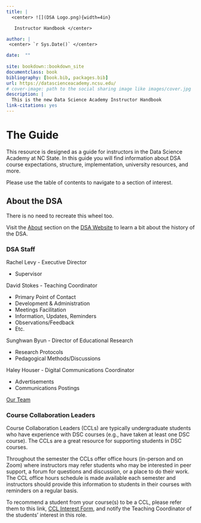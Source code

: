 ```yaml
--- 
title: |
  <center> ![](DSA Logo.png){width=4in} 

   Instructor Handbook </center>

author: |
 <center> `r Sys.Date()` </center>

date:  ""
  
site: bookdown::bookdown_site
documentclass: book
bibliography: [book.bib, packages.bib]
url: https://datascienceacademy.ncsu.edu/
# cover-image: path to the social sharing image like images/cover.jpg
description: |
  This is the new Data Science Academy Instructor Handbook
link-citations: yes
---
```


# The Guide

This resource is designed as a guide for instructors in the Data Science Academy at NC State. In this guide you will find information about DSA course expectations, structure, implementation, university resources, and more.

Please use the table of contents to navigate to a section of interest.

## About the DSA

There is no need to recreate this wheel too.

Visit the [About](https://datascienceacademy.ncsu.edu/about/) section on the [DSA Website](https://datascienceacademy.ncsu.edu/) to learn a bit about the history of the DSA.

### DSA Staff

Rachel Levy - Executive Director

 - Supervisor

David Stokes - Teaching Coordinator

 - Primary Point of Contact
 - Development & Administration
 - Meetings Facilitation
 - Information, Updates, Reminders
 - Observations/Feedback
 - Etc.

Sunghwan Byun - Director of Educational Research

 - Research Protocols
 - Pedagogical Methods/Discussions

Haley Houser - Digital Communications Coordinator

 - Advertisements
 - Communications Postings

[Our Team](https://datascienceacademy.ncsu.edu/about/our-team/)

### Course Collaboration Leaders

Course Collaboration Leaders (CCLs) are typically undergraduate students who have experience with DSC courses (e.g., have taken at least one DSC course). The CCLs are a great resource for supporting students in DSC courses. 

Throughout the semester the CCLs offer office hours (in-person and on Zoom) where instructors may refer students who may be interested in peer support, a forum for questions and discussion, or a place to do their work. The CCL office hours schedule is made available each semester and instructors should provide this information to students in their courses with reminders on a regular basis.

To recommend a student from your course(s) to be a CCL, please refer them to this link, [CCL Interest Form](https://docs.google.com/forms/d/e/1FAIpQLSfl-K8qOfUTh77ahkh_RsTb-dJI8GhbmR0_bUkp7SuJ_tCJTA/viewform), and notify the Teaching Coordinator of the students' interest in this role.



